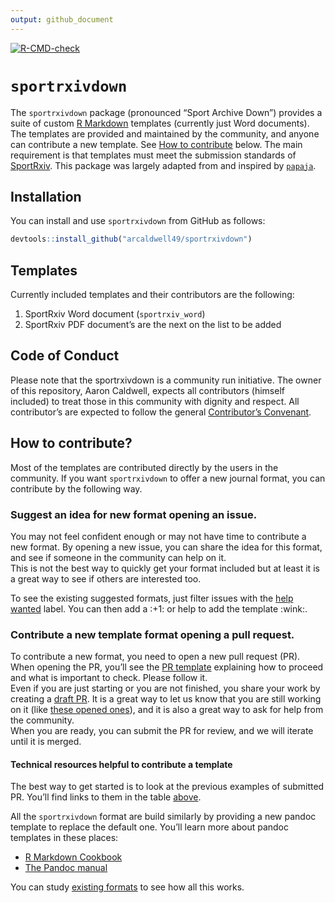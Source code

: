 ```yaml
---
output: github_document
---
```


<!-- README.md is generated from README.Rmd. Please edit that file -->

<!-- badges: start -->

[![R-CMD-check](https://github.com/arcaldwell49/sportrxivdown/workflows/R-CMD-check/badge.svg)](https://github.com/arcaldwell49/sportrxivdown/actions)

<!-- badges: end -->

# `sportrxivdown` 

The `sportrxivdown` package (pronounced "Sport Archive Down") provides a suite of custom [R Markdown](https://rmarkdown.rstudio.com) templates (currently just Word documents). The templates are provided and maintained by the community, and anyone can contribute a new template. See [How to contribute](#how-to-contribute) below. The main requirement is that templates must meet the submission standards of [SportRxiv](https://sportrxiv.org). This package was largely adapted from and inspired by [`papaja`](http://frederikaust.com/papaja_man/).



## Installation

You can install and use `sportrxivdown` from GitHub as follows:

``` r
devtools::install_github("arcaldwell49/sportrxivdown")
```


## Templates

Currently included templates and their contributors are the following:

1. SportRxiv Word document (`sportrxiv_word`)
2. SportRxiv PDF document's are the next on the list to be added 

## Code of Conduct

Please note that the sportrxivdown is a community run initiative. The owner of this repository, Aaron Caldwell, expects all contributors (himself included) to treat those in this community with dignity and respect. All contributor's are expected to follow the general [Contributor's Convenant](https://www.contributor-covenant.org/).

## How to contribute?

Most of the templates are contributed directly by the users in the community. If you want `sportrxivdown` to offer a new journal format, you can contribute by the following way.

### Suggest an idea for new format opening an issue.

You may not feel confident enough or may not have time to contribute a new format. By opening a new issue, you can share the idea for this format, and see if someone in the community can help on it.  
This is not the best way to quickly get your format included but at least it is a great way to see if others are interested too.

To see the existing suggested formats, just filter issues with the [help wanted](https://github.com/arcaldwell49/sportrxivdown/labels/help%20wanted) label. You can then add a :+1: or help to add the template :wink:.

### Contribute a new template format opening a pull request.

To contribute a new format, you need to open a new pull request (PR). When opening the PR, you'll see the [PR template](https://pkgs.rstudio.com/rticles/PULL_REQUEST_TEMPLATE.html) explaining how to proceed and what is important to check. Please follow it.  
Even if you are just starting or you are not finished, you share your work by creating a [draft PR](https://docs.github.com/en/github/collaborating-with-issues-and-pull-requests/about-pull-requests#draft-pull-requests). It is a great way to let us know that you are still working on it (like [these opened ones](https://github.com/rstudio/rticles/pulls?q=is%3Apr+draft%3Atrue+)), and it is also a great way to ask for help from the community.  
When you are ready, you can submit the PR for review, and we will iterate until it is merged.

#### Technical resources helpful to contribute a template

The best way to get started is to look at the previous examples of submitted PR. You'll find links to them in the table [above](#overview).

All the `sportrxivdown` format are build similarly by providing a new pandoc template to replace the default one. You'll learn more about pandoc templates in these places:

-   [R Markdown Cookbook](https://bookdown.org/yihui/rmarkdown-cookbook/latex-template.html)
-   [The Pandoc manual](https://pandoc.org/MANUAL.html#templates)

You can study [existing formats](inst/rmarkdown/templates) to see how all this works.

